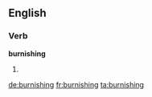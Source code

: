 ==English==

===Verb===
'''burnishing'''
# {{present participle of|burnish}}

[[de:burnishing]]
[[fr:burnishing]]
[[ta:burnishing]]
